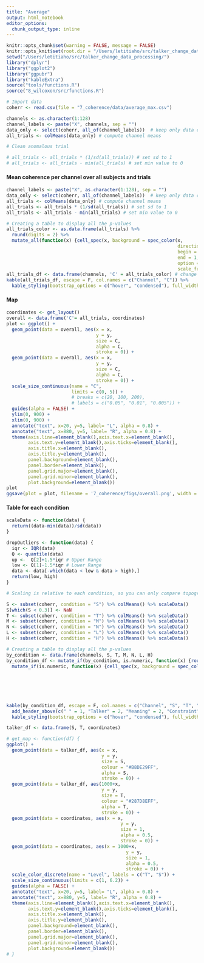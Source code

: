 ```yaml
---
title: "Average"
output: html_notebook
editor_options: 
  chunk_output_type: inline
---
```


```r
knitr::opts_chunk$set(warning = FALSE, message = FALSE) 
knitr::opts_knit$set(root.dir = "/Users/letitiaho/src/talker_change_data_processing/")
setwd("/Users/letitiaho/src/talker_change_data_processing/")
library("dplyr")
library("ggplot2")
library("ggpubr")
library("kableExtra")
source("tools/functions.R")
source("8_wilcoxon/src/functions.R")
```

```r
# Import data
coherr <- read.csv(file = "7_coherence/data/average_max.csv")
```

```r
channels <- as.character(1:128)
channel_labels <- paste("X", channels, sep = "")
data_only <- select(coherr, all_of(channel_labels))  # keep only data columns
all_trials <- colMeans(data_only) # compute channel means

# Clean anomalous trial

# all_trials <- all_trials * (1/sd(all_trials)) # set sd to 1
# all_trials <- all_trials - min(all_trials) # set min value to 0
```

#### Mean coherence per channel over all subjects and trials

```r
channel_labels <- paste("X", as.character(1:128), sep = "")
data_only <- select(coherr, all_of(channel_labels))  # keep only data columns
all_trials <- colMeans(data_only) # compute channel means
all_trials <- all_trials * (1/sd(all_trials)) # set sd to 1
all_trials <- all_trials - min(all_trials) # set min value to 0

# Creating a table to display all the p-values
all_trials_color <- as.data.frame(all_trials) %>%
  round(digits = 2) %>%
  mutate_all(function(x) {cell_spec(x, background = spec_color(x,
                                                               direction = -1,
                                                               begin = 0.5,
                                                               end = 1,
                                                               option = "B",
                                                               scale_from = c(0,5)))})
all_trials_df <- data.frame(channels, 'C' = all_trials_color) # change to a df
kable(all_trials_df, escape = F, col.names = c("Channel", "C")) %>%
  kable_styling(bootstrap_options = c("hover", "condensed"), full_width = F)
```

#### Map

```r
coordinates <- get_layout()
overall <- data.frame('C'= all_trials, coordinates)
plot <- ggplot() +
  geom_point(data = overall, aes(x = x, 
                                 y = y, 
                                 size = C, 
                                 alpha = C,
                                 stroke = 0)) +
  geom_point(data = overall, aes(x = x, 
                                 y = y, 
                                 size = C,
                                 alpha = C,
                                 stroke = 0)) + 
  scale_size_continuous(name = "C",
                        limits = c(0, 5)) +
                        # breaks = c(20, 100, 200),
                        # labels = c("0.05", "0.01", "0.005")) +
  guides(alpha = FALSE) +
  ylim(0, 900) +
  xlim(0, 900) +
  annotate("text", x=20, y=5, label= "L", alpha = 0.8) +
  annotate("text", x=880, y=5, label= "R", alpha = 0.8) +
  theme(axis.line=element_blank(),axis.text.x=element_blank(),
        axis.text.y=element_blank(),axis.ticks=element_blank(),
        axis.title.x=element_blank(),
        axis.title.y=element_blank(),
        panel.background=element_blank(),
        panel.border=element_blank(),
        panel.grid.major=element_blank(),
        panel.grid.minor=element_blank(),
        plot.background=element_blank())
plot
ggsave(plot = plot, filename = '7_coherence/figs/overall.png', width = 6, height = 5)
```

#### Table for each condition

```r
scaleData <- function(data) {
  return((data-min(data))/sd(data))
}

dropOutliers <- function(data) {
  iqr <- IQR(data)
  Q <- quantile(data)
  up <-  Q[2]+1.5*iqr # Upper Range  
  low <- Q[1]-1.5*iqr # Lower Range
  data <- data[-which(data < low & data > high),]
  return(low, high)
}

# Scaling is relative to each condition, so you can only compare topography, not abs numbers

S <- subset(coherr, condition = "S") %>% colMeans() %>% scaleData()
S[which(S < 0.3)] <- NaN
T <- subset(coherr, condition = "T") %>% colMeans() %>% scaleData()
M <- subset(coherr, condition = "M") %>% colMeans() %>% scaleData()
N <- subset(coherr, condition = "N") %>% colMeans() %>% scaleData()
L <- subset(coherr, condition = "L") %>% colMeans() %>% scaleData()
H <- subset(coherr, condition = "H") %>% colMeans() %>% scaleData()

# Creating a table to display all the p-values
by_condition <- data.frame(channels, S, T, M, N, L, H)
by_condition_df <- mutate_if(by_condition, is.numeric, function(x) {round(x, digits = 2)}) %>%
  mutate_if(is.numeric, function(x) {cell_spec(x, background = spec_color(x, 
                                                                          direction = -1,
                                                                          begin = 0.5,
                                                                          end = 1,
                                                                          option = "B",
                                                                          scale_from = c(0, 6.2)))})

kable(by_condition_df, escape = F, col.names = c("Channel", "S", "T", "M", "N", "S", "G")) %>%
  add_header_above(c(" " = 1, "Talker" = 2, "Meaning" = 2, "Constraint" = 2)) %>%
  kable_styling(bootstrap_options = c("hover", "condensed"), full_width = F)
```


``` r
talker_df <- data.frame(S, T, coordinates)

# get_map <- function(df) {
ggplot() +
  geom_point(data = talker_df, aes(x = x, 
                                   y = y,
                                   size = S,
                                   colour = "#B8DE29FF",
                                   alpha = S,
                                   stroke = 0)) +
  geom_point(data = talker_df, aes(1000+x,
                                   y = y,
                                   size = T,
                                   colour = "#287D8EFF",
                                   alpha = T,
                                   stroke = 0)) +
  geom_point(data = coordinates, aes(x = x,
                                          y = y,
                                          size = 1,
                                          alpha = 0.5,
                                          stroke = 0)) +
  geom_point(data = coordinates, aes(x = 1000+x,
                                            y = y,
                                            size = 1,
                                            alpha = 0.5,
                                            stroke = 0)) +
  scale_color_discrete(name = "Level", labels = c("T", "S")) +
  scale_size_continuous(limits = c(1, 6.2)) +
  guides(alpha = FALSE) +
  annotate("text", x=20, y=5, label= "L", alpha = 0.8) +
  annotate("text", x=880, y=5, label= "R", alpha = 0.8) +
  theme(axis.line=element_blank(),axis.text.x=element_blank(),
        axis.text.y=element_blank(),axis.ticks=element_blank(),
        axis.title.x=element_blank(),
        axis.title.y=element_blank(),
        panel.background=element_blank(),
        panel.border=element_blank(),
        panel.grid.major=element_blank(),
        panel.grid.minor=element_blank(),
        plot.background=element_blank())
# }
```
 